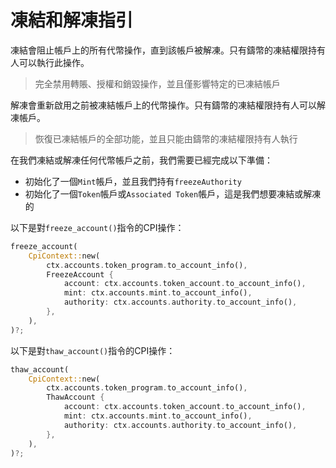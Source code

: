 
# 凍結和解凍指引

凍結會阻止帳戶上的所有代幣操作，直到該帳戶被解凍。只有鑄幣的凍結權限持有人可以執行此操作。

> 完全禁用轉賬、授權和銷毀操作，並且僅影響特定的已凍結帳戶

解凍會重新啟用之前被凍結帳戶上的代幣操作。只有鑄幣的凍結權限持有人可以解凍帳戶。

> 恢復已凍結帳戶的全部功能，並且只能由鑄幣的凍結權限持有人執行

在我們凍結或解凍任何代幣帳戶之前，我們需要已經完成以下準備：
- 初始化了一個`Mint`帳戶，並且我們持有`freezeAuthority`
- 初始化了一個`Token`帳戶或`Associated Token`帳戶，這是我們想要凍結或解凍的

以下是對`freeze_account()`指令的CPI操作：

```rust
freeze_account(
    CpiContext::new(
        ctx.accounts.token_program.to_account_info(),
        FreezeAccount {
            account: ctx.accounts.token_account.to_account_info(),
            mint: ctx.accounts.mint.to_account_info(),
            authority: ctx.accounts.authority.to_account_info(),
        },
    ),
)?;
```

以下是對`thaw_account()`指令的CPI操作：

```rust
thaw_account(
    CpiContext::new(
        ctx.accounts.token_program.to_account_info(),
        ThawAccount {
            account: ctx.accounts.token_account.to_account_info(),
            mint: ctx.accounts.mint.to_account_info(),
            authority: ctx.accounts.authority.to_account_info(),
        },
    ),
)?;
```